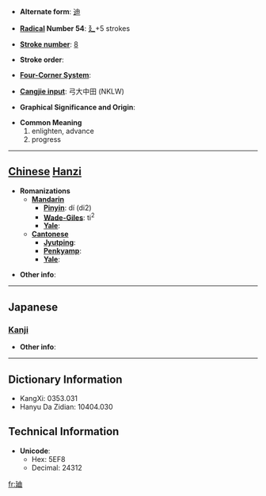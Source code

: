 * '''Alternate form''': [[迪]]

* '''[[Wiktionary:Chinese radical index| Radical]] Number 54''': [[Wiktionary:Chinese radical index 廴|廴]]+5 strokes

* '''[[Wiktionary:Chinese total strokes index|Stroke number]]''': [[Wiktionary:Chinese total strokes index 8|8]]

* '''Stroke order''': 

* '''[[Wiktionary:Chinese four corner index|Four-Corner System]]''': 

* '''[[Wiktionary:Chinese Cangjie index|Cangjie input]]''': 弓大中田 (NKLW)

* '''Graphical Significance and Origin''': 

* '''Common Meaning'''
*#enlighten, advance
*# progress


----

== [[Chinese]] [[Hanzi]] ==

* '''Romanizations'''
** '''[[Mandarin]]'''
*** '''[[Pinyin]]''': dí (di2)
*** '''[[Wade-Giles]]''': ti<sup>2</sup>
*** '''[[Yale]]''': 
** '''[[Cantonese]]'''
*** '''[[Jyutping]]''':
*** '''[[Penkyamp]]''': 
*** '''[[Yale]]''': 

* '''Other info''': 

----

==Japanese==
===[[Kanji]]===
{{kanji|on readings=[[てき]] (teki)|kun readings=[[みち]] (michi)}}

* '''Other info''':  

----

== Dictionary Information ==

* KangXi: 0353.031
* Hanyu Da Zidian: 10404.030

== Technical Information ==

* '''Unicode''':
** Hex: 5EF8
** Decimal: 24312

[[fr:廸]]